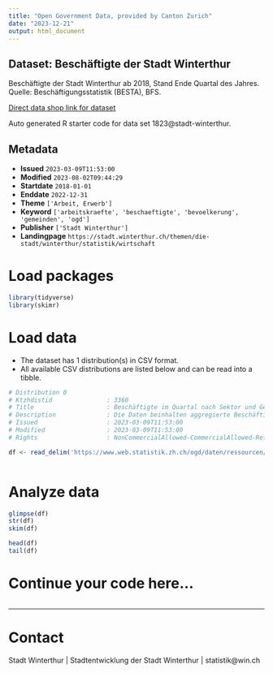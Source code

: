 ```yaml
---
title: "Open Government Data, provided by Canton Zurich"
date: "2023-12-21"
output: html_document
---
```


## Dataset: Beschäftigte der Stadt Winterthur

Beschäftigte der Stadt Winterthur ab 2018, Stand Ende Quartal des Jahres. Quelle: Beschäftigungsstatistik (BESTA), BFS.

[Direct data shop link for dataset](https://www.zh.ch/de/politik-staat/statistik-daten/datenkatalog.html#/datasets/1823@stadt-winterthur)

Auto generated R starter code for data set 1823@stadt-winterthur.

## Metadata

- **Issued** `2023-03-09T11:53:00`
- **Modified** `2023-08-02T09:44:29`
- **Startdate** `2018-01-01`
- **Enddate** `2022-12-31`
- **Theme** `['Arbeit, Erwerb']`
- **Keyword** `['arbeitskraefte', 'beschaeftigte', 'bevoelkerung', 'gemeinden', 'ogd']`
- **Publisher** `['Stadt Winterthur']`
- **Landingpage** `https://stadt.winterthur.ch/themen/die-stadt/winterthur/statistik/wirtschaft`


# Load packages

```r

library(tidyverse)
library(skimr)

```

# Load data

-   The dataset has 1 distribution(s) in CSV format.
-   All available CSV distributions are listed below and can be read into a tibble.

```r

# Distribution 0
# Ktzhdistid               : 3360
# Title                    : Beschäftigte im Quartal nach Sektor und Geschlecht in Total und Vollzeitäquivalente ab 2018
# Description              : Die Daten beinhalten aggregierte Beschäftigtenzahlen in der Stadt Winterthur. Sie sind nach Sektor und Geschlecht aufgeschlüsselt. Neben den Totalen werden auch die Vollzeitäquivalente ("VZAE") abgebildet. Die hier ausgewiesenen Daten zu den Beschäftigten basieren auf der Beschäftigungsstatistik (BESTA) des BFS. Sekundärsektor = Bergbau, Verarbeitendes Gewerbe/Herstellung von Waren, Energie- und Wasserversorgung, Baugewerbe/Bau  Tertiärsektor = Handel, Instandhaltung/Reparatur, Verkehr/Lagerei, Gastgewerbe/Gastronomie, Information/Kommunikation, Finanz-/Versicherungs-DL, Grundstücks-/Wohnungswesen, weitere DL, öffentliche Verwaltung, Erziehung/Unterricht, Gesundheit, Kunst 
# Issued                   : 2023-03-09T11:53:00
# Modified                 : 2023-03-09T11:53:00
# Rights                   : NonCommercialAllowed-CommercialAllowed-ReferenceRequired

df <- read_delim('https://www.web.statistik.zh.ch/ogd/daten/ressourcen/KTZH_00001823_00003360.csv')



```

# Analyze data

```r

glimpse(df)
str(df)
skim(df)

head(df)
tail(df)

```

# Continue your code here...

```r

```

------------------------------------------------------------------------

# Contact

Stadt Winterthur | Stadtentwicklung der Stadt Winterthur | statistik@win.ch
